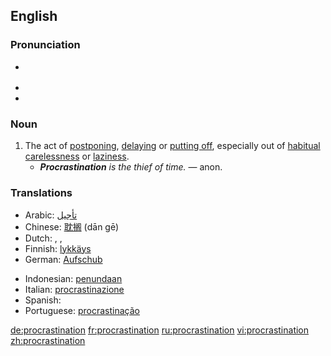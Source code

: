 {{wikipedia}}
==English==

{{rfe}}

===Pronunciation===
* {{RP}} {{IPA|/pɹəʊ̆ˌkɹæstɪˈneɪʃǝ̆n/}}
* {{audio|en-us-procrastination.ogg|Audio (US)}}
* {{rhymes|eɪʃǝn}}

===Noun===
{{en-noun|-}}

# The act of [[postpone|postponing]], [[delay|delaying]] or [[put off|putting off]], especially out of [[habitual]] [[carelessness]] or [[laziness]].
#* '''''Procrastination''' is the thief of time.'' — anon. {{rfex|a real, dated quote would be nicer}}

===Translations===
{{rfc-level|Translations at L3+ (AutoFormat would have corrected level of Translations)}}
{{trans-top|act of postponing, delaying or putting off}}
*Arabic: [[تأجيل]]
*Chinese: [[耽搁]] (dān gē)
*Dutch: {{t|nl|uitstel|n}}, {{t|nl|uitstelgedrag|n}}, {{t|nl|procrastinatie|f}}
*Finnish: [[lykkäys]]
*German: [[Aufschub]] {{m}}
{{trans-mid}}
*Indonesian: [[tunda|penundaan]]
*Italian: [[procrastinazione]]
*Spanish: {{t|es|procastinación}}
*Portuguese: [[procrastinação]] {{italbrac|Brazil}}
{{trans-bottom}}

[[de:procrastination]]
[[fr:procrastination]]
[[ru:procrastination]]
[[vi:procrastination]]
[[zh:procrastination]]